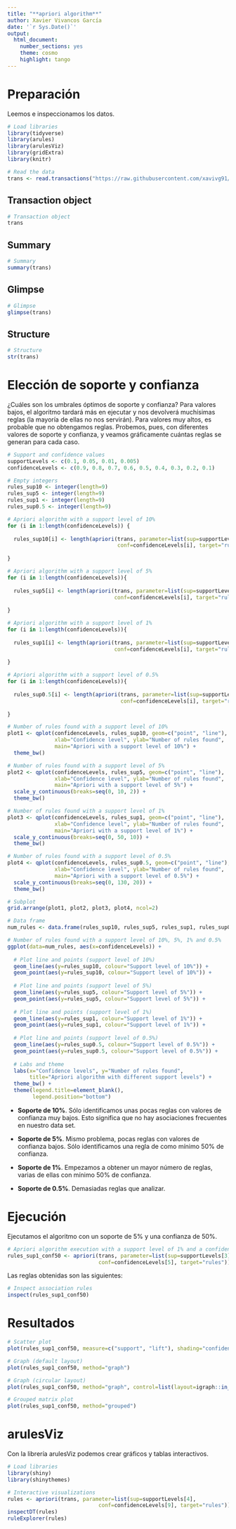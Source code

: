 ---
title: "**apriori algorithm**"
author: Xavier Vivancos García
date: '`r Sys.Date()`'
output: 
  html_document:
    number_sections: yes
    theme: cosmo
    highlight: tango
---

# Preparación {.tabset .tabset-fade .tabset-pills}

Leemos e inspeccionamos los datos.

```{r message=FALSE, warning=FALSE}
# Load libraries
library(tidyverse) 
library(arules) 
library(arulesViz) 
library(gridExtra)
library(knitr) 

# Read the data
trans <- read.transactions("https://raw.githubusercontent.com/xavivg91/machine-learning/main/apriori/transactions.csv", format="single", cols=c(3,4), sep=",", rm.duplicates=TRUE)
```

## Transaction object
```{r}
# Transaction object
trans
```

## Summary
```{r}
# Summary
summary(trans)
```

## Glimpse
```{r message=FALSE}
# Glimpse
glimpse(trans)
```

## Structure
```{r}
# Structure
str(trans)
```


# Elección de soporte y confianza

¿Cuáles son los umbrales óptimos de soporte y confianza? Para valores bajos, el algoritmo tardará más en ejecutar y nos devolverá muchísimas reglas (la mayoría de ellas no nos servirán). Para valores muy altos, es probable que no obtengamos reglas. Probemos, pues, con diferentes valores de soporte y confianza, y veamos gráficamente cuántas reglas se generan para cada caso.

```{r message=FALSE, warning=FALSE, results='hide'}
# Support and confidence values
supportLevels <- c(0.1, 0.05, 0.01, 0.005)
confidenceLevels <- c(0.9, 0.8, 0.7, 0.6, 0.5, 0.4, 0.3, 0.2, 0.1)

# Empty integers 
rules_sup10 <- integer(length=9)
rules_sup5 <- integer(length=9)
rules_sup1 <- integer(length=9)
rules_sup0.5 <- integer(length=9)

# Apriori algorithm with a support level of 10%
for (i in 1:length(confidenceLevels)) {
  
  rules_sup10[i] <- length(apriori(trans, parameter=list(sup=supportLevels[1], 
                                   conf=confidenceLevels[i], target="rules")))
  
}

# Apriori algorithm with a support level of 5%
for (i in 1:length(confidenceLevels)){
  
  rules_sup5[i] <- length(apriori(trans, parameter=list(sup=supportLevels[2], 
                                  conf=confidenceLevels[i], target="rules")))
  
}

# Apriori algorithm with a support level of 1%
for (i in 1:length(confidenceLevels)){
  
  rules_sup1[i] <- length(apriori(trans, parameter=list(sup=supportLevels[3], 
                                  conf=confidenceLevels[i], target="rules")))
  
}

# Apriori algorithm with a support level of 0.5%
for (i in 1:length(confidenceLevels)){
  
  rules_sup0.5[i] <- length(apriori(trans, parameter=list(sup=supportLevels[4], 
                                    conf=confidenceLevels[i], target="rules")))
  
}
```

```{r fig.align='center'}
# Number of rules found with a support level of 10%
plot1 <- qplot(confidenceLevels, rules_sup10, geom=c("point", "line"), 
               xlab="Confidence level", ylab="Number of rules found", 
               main="Apriori with a support level of 10%") +
  theme_bw()

# Number of rules found with a support level of 5%
plot2 <- qplot(confidenceLevels, rules_sup5, geom=c("point", "line"), 
               xlab="Confidence level", ylab="Number of rules found", 
               main="Apriori with a support level of 5%") + 
  scale_y_continuous(breaks=seq(0, 10, 2)) +
  theme_bw()

# Number of rules found with a support level of 1%
plot3 <- qplot(confidenceLevels, rules_sup1, geom=c("point", "line"), 
               xlab="Confidence level", ylab="Number of rules found", 
               main="Apriori with a support level of 1%") + 
  scale_y_continuous(breaks=seq(0, 50, 10)) +
  theme_bw()

# Number of rules found with a support level of 0.5%
plot4 <- qplot(confidenceLevels, rules_sup0.5, geom=c("point", "line"), 
               xlab="Confidence level", ylab="Number of rules found", 
               main="Apriori with a support level of 0.5%") + 
  scale_y_continuous(breaks=seq(0, 130, 20)) +
  theme_bw()

# Subplot
grid.arrange(plot1, plot2, plot3, plot4, ncol=2)
```

```{r fig.align='center'}
# Data frame
num_rules <- data.frame(rules_sup10, rules_sup5, rules_sup1, rules_sup0.5, confidenceLevels)

# Number of rules found with a support level of 10%, 5%, 1% and 0.5%
ggplot(data=num_rules, aes(x=confidenceLevels)) +
  
  # Plot line and points (support level of 10%)
  geom_line(aes(y=rules_sup10, colour="Support level of 10%")) + 
  geom_point(aes(y=rules_sup10, colour="Support level of 10%")) +
  
  # Plot line and points (support level of 5%)
  geom_line(aes(y=rules_sup5, colour="Support level of 5%")) +
  geom_point(aes(y=rules_sup5, colour="Support level of 5%")) +
  
  # Plot line and points (support level of 1%)
  geom_line(aes(y=rules_sup1, colour="Support level of 1%")) + 
  geom_point(aes(y=rules_sup1, colour="Support level of 1%")) +
  
  # Plot line and points (support level of 0.5%)
  geom_line(aes(y=rules_sup0.5, colour="Support level of 0.5%")) +
  geom_point(aes(y=rules_sup0.5, colour="Support level of 0.5%")) +
  
  # Labs and theme
  labs(x="Confidence levels", y="Number of rules found", 
       title="Apriori algorithm with different support levels") +
  theme_bw() +
  theme(legend.title=element_blank(),
        legend.position="bottom")
```

* **Soporte de 10%**. Sólo identificamos unas pocas reglas con valores de confianza muy bajos. Esto significa que no hay asociaciones frecuentes en nuestro data set. 

* **Soporte de 5%**. Mismo problema, pocas reglas con valores de confianza bajos. Sólo identificamos una regla de como mínimo 50% de confianza. 

* **Soporte de 1%**. Empezamos a obtener un mayor número de reglas, varias de ellas con mínimo 50% de confianza. 

* **Soporte de 0.5%**. Demasiadas reglas que analizar.

# Ejecución

Ejecutamos el algoritmo con un soporte de 5% y una confianza de 50%. 

```{r message=FALSE, warning=FALSE, results='hide'}
# Apriori algorithm execution with a support level of 1% and a confidence level of 50%
rules_sup1_conf50 <- apriori(trans, parameter=list(sup=supportLevels[3], 
                             conf=confidenceLevels[5], target="rules"))
```
Las reglas obtenidas son las siguientes:

```{r}
# Inspect association rules
inspect(rules_sup1_conf50)
```
# Resultados

```{r fig.align='center'}
# Scatter plot
plot(rules_sup1_conf50, measure=c("support", "lift"), shading="confidence")
```

```{r fig.align='center'}
# Graph (default layout)
plot(rules_sup1_conf50, method="graph")
```

```{r fig.align='center'}
# Graph (circular layout)
plot(rules_sup1_conf50, method="graph", control=list(layout=igraph::in_circle()))
```

```{r fig.align='center'}
# Grouped matrix plot
plot(rules_sup1_conf50, method="grouped")
```

# arulesViz

Con la librería arulesViz podemos crear gráficos y tablas interactivos. 

```{r}
# Load libraries
library(shiny)
library(shinythemes)

# Interactive visualizations
rules <- apriori(trans, parameter=list(sup=supportLevels[4], 
                             conf=confidenceLevels[9], target="rules"))
inspectDT(rules)
ruleExplorer(rules)
```

